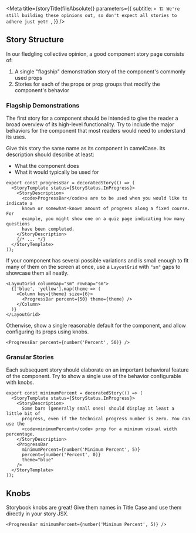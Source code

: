 
<Meta
  title={storyTitle(fileAbsolute)}
  parameters={{
    subtitle: `> 🏗 We're still building these opinions out, so don't expect all stories to adhere just yet!
`,
  }}
/>

## Story Structure

In our fledgling collective opinion, a good component story page consists of:

1. A single "flagship" demonstration story of the component's commonly used props
2. Stories for each of the props or prop groups that modify the component's behavior

### Flagship Demonstrations

The first story for a component should be intended to give the reader a broad overview of its high-level functionality.
Try to include the major behaviors for the component that most readers would need to understand its uses.

Give this story the same name as its component in camelCase.
Its description should describe at least:

- What the component does
- What it would typically be used for

```tsx
export const progressBar = decoratedStory(() => (
  <StoryTemplate status={StoryStatus.InProgress}>
    <StoryDescription>
      <code>ProgressBar</code>s are to be used when you would like to indicate a
      known or somewhat-known amount of progress along a fixed course. For
      example, you might show one on a quiz page indicating how many questions
      have been completed.
    </StoryDescription>
    {/* ... */}
  </StoryTemplate>
));
```

If your component has several possible variations and is small enough to fit many of them on the screen at once,
use a `LayoutGrid` with `"sm"` gaps to showcase them all neatly.

```tsx
<LayoutGrid columnGap="sm" rowGap="sm">
  {['blue', 'yellow'].map(theme => (
    <Column key={theme} size={6}>
      <ProgressBar percent={50} theme={theme} />
    </Column>
  )}
</LayoutGrid>
```

Otherwise, show a single reasonable default for the component, and allow configuring its props using knobs.

```tsx
<ProgressBar percent={number('Percent', 50)} />
```

### Granular Stories

Each subsequent story should elaborate on an important behavioral feature of the component.
Try to show a single use of the behavior configurable with knobs.

```tsx
export const minimumPercent = decoratedStory(() => (
  <StoryTemplate status={StoryStatus.InProgress}>
    <StoryDescription>
      Some bars (generally small ones) should display at least a little bit of
      progress, even if the technical progress number is zero. You can use the
      <code>minimumPercent</code> prop for a minimum visual width percentage.
    </StoryDescription>
    <ProgressBar
      minimumPercent={number('Minimum Percent', 5)}
      percent={number('Percent', 0)}
      theme="blue"
    />
  </StoryTemplate>
));
```

## Knobs

Storybook knobs are great!
Give them names in Title Case and use them directly in your story JSX.

```tsx
<ProgressBar minimumPercent={number('Minimum Percent', 5)} />
```

